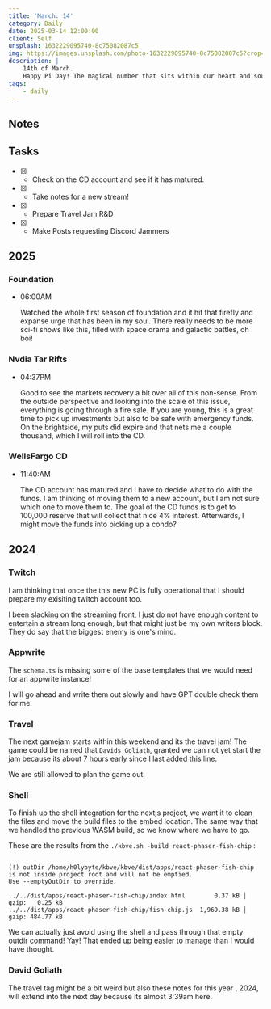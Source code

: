 ```yaml
---
title: 'March: 14'
category: Daily
date: 2025-03-14 12:00:00
client: Self
unsplash: 1632229095740-8c75082087c5
img: https://images.unsplash.com/photo-1632229095740-8c75082087c5?crop=entropy&cs=srgb&fm=jpg&ixid=MnwzNjM5Nzd8MHwxfHJhbmRvbXx8fHx8fHx8fDE2ODE3NDg2ODY&ixlib=rb-4.0.3&q=85
description: |
    14th of March.
    Happy Pi Day! The magical number that sits within our heart and soul.
tags:
    - daily
---
```



## Notes


## Tasks

- [X] - Check on the CD account and see if it has matured.
- [x] - Take notes for a new stream!
- [x] - Prepare Travel Jam R&D
- [x] - Make Posts requesting Discord Jammers

## 2025

### Foundation

-   06:00AM

    Watched the whole first season of foundation and it hit that firefly and expanse urge that has been in my soul.
    There really needs to be more sci-fi shows like this, filled with space drama and galactic battles, oh boi!

### Nvdia Tar Rifts

-   04:37PM

    Good to see the markets recovery a bit over all of this non-sense.
    From the outside perspective and looking into the scale of this issue, everything is going through a fire sale.
    If you are young, this is a great time to pick up investments but also to be safe with emergency funds.
    On the brightside, my puts did expire and that nets me a couple thousand, which I will roll into the CD.


### WellsFargo CD

-   11:40:AM

    The CD account has matured and I have to decide what to do with the funds.
    I am thinking of moving them to a new account, but I am not sure which one to move them to.
    The goal of the CD funds is to get to 100,000 reserve that will collect that nice 4% interest.
    Afterwards, I might move the funds into picking up a condo?


## 2024

### Twitch

I am thinking that once the this new PC is fully operational that I should prepare my exisiting twitch account too.

I been slacking on the streaming front, I just do not have enough content to entertain a stream long enough, but that might just be my own writers block.
They do say that the biggest enemy is one's mind.



### Appwrite

The `schema.ts` is missing some of the base templates that we would need for an appwrite instance!

I will go ahead and write them out slowly and have GPT double check them for me.

### Travel

The next gamejam starts within this weekend and its the travel jam!
The game could be named that `Davids Goliath`, granted we can not yet start the jam because its about 7 hours early since I last added this line.

We are still allowed to plan the game out.



### Shell

To finish up the shell integration for the nextjs project, we want it to clean the files and move the build files to the embed location.
The same way that we handled the previous WASM build, so we know where we have to go.

These are the results from the `./kbve.sh -build react-phaser-fish-chip` :

```

(!) outDir /home/h0lybyte/kbve/kbve/dist/apps/react-phaser-fish-chip is not inside project root and will not be emptied.
Use --emptyOutDir to override.

../../dist/apps/react-phaser-fish-chip/index.html        0.37 kB │ gzip:   0.25 kB
../../dist/apps/react-phaser-fish-chip/fish-chip.js  1,969.38 kB │ gzip: 484.77 kB

```

We can actually just avoid using the shell and pass through that empty outdir command! Yay!
That ended up being easier to manage than I would have thought.

### David Goliath

The travel tag might be a bit weird but also these notes for this year , 2024, will extend into the next day because its almost 3:39am here.

